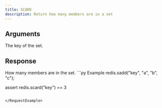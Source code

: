 ```yaml
---
title: SCARD
description: Return how many members are in a set
---
```


## Arguments

<ParamField body="key" type="str" required>
  The key of the set.
</ParamField>


## Response

<ResponseField type="int" required>
  How many members are in the set.
</ResponseField>

<RequestExample>
```py Example 
redis.sadd("key", "a", "b", "c"); 

assert redis.scard("key") == 3
```

</RequestExample>
